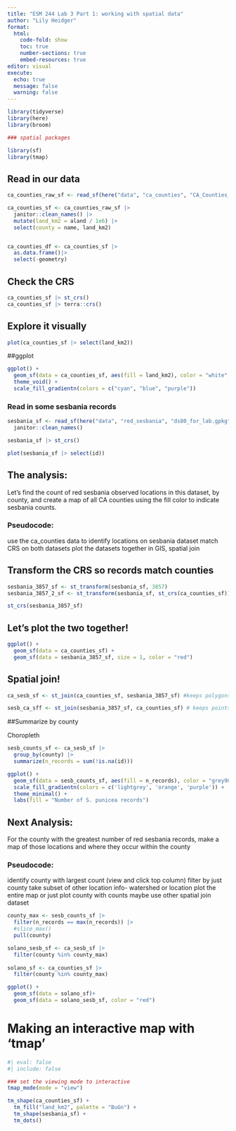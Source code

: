 ```yaml
---
title: "ESM 244 Lab 3 Part 1: working with spatial data"
author: "Lily Heidger"
format: 
  html:
    code-fold: show
    toc: true
    number-sections: true
    embed-resources: true
editor: visual
execute: 
  echo: true
  message: false
  warning: false
---
```


```r
library(tidyverse)
library(here)
library(broom)

### spatial packages

library(sf)
library(tmap)
```

## Read in our data
```r
ca_counties_raw_sf <- read_sf(here("data", "ca_counties", "CA_Counties_TIGER2016.shp"))

ca_counties_sf <- ca_counties_raw_sf |>
  janitor::clean_names() |>
  mutate(land_km2 = aland / 1e6) |>
  select(county = name, land_km2)


ca_counties_df <- ca_counties_sf |>
  as.data.frame()|>
  select(-geometry)
```

## Check the CRS

```r
ca_counties_sf |> st_crs()
ca_counties_sf |> terra::crs()
```

## Explore it visually

```r
plot(ca_counties_sf |> select(land_km2))
```
##ggplot

```r
ggplot() +
  geom_sf(data = ca_counties_sf, aes(fill = land_km2), color = "white", size = 0.1)+
  theme_void() +
  scale_fill_gradientn(colors = c("cyan", "blue", "purple"))
```

### Read in some sesbania records

```r
sesbania_sf <- read_sf(here("data", "red_sesbania", "ds80_for_lab.gpkg")) |>
  janitor::clean_names()

sesbania_sf |> st_crs()

plot(sesbania_sf |> select(id))
```

## The analysis: 

Let's find the count of red sesbania observed locations in this dataset, by county, and create a map of all CA counties using the fill color to indicate sesbania counts. 

### Pseudocode:

use the ca_counties data to identify locations on sesbania dataset
match CRS on both datasets
plot the datasets together
in GIS, spatial join 

## Transform the CRS so records match counties

```r
sesbania_3857_sf <- st_transform(sesbania_sf, 3857)
sesbania_3857_2_sf <- st_transform(sesbania_sf, st_crs(ca_counties_sf))

st_crs(sesbania_3857_sf)
```

## Let's plot the two together!

```r
ggplot() +
  geom_sf(data = ca_counties_sf) +
  geom_sf(data = sesbania_3857_sf, size = 1, color = "red")
```
## Spatial join!

```r
ca_sesb_sf <- st_join(ca_counties_sf, sesbania_3857_sf) #keeps polygons, then sticks points in where it can

sesb_ca_sff <- st_join(sesbania_3857_sf, ca_counties_sf) # keeps points, and sticks polygons where it can
```


##Summarize by county

Choropleth
```r
sesb_counts_sf <- ca_sesb_sf |> 
  group_by(county) |>
  summarize(n_records = sum(!is.na(id)))

ggplot() +
  geom_sf(data = sesb_counts_sf, aes(fill = n_records), color = "grey90", size = 1) +
  scale_fill_gradientn(colors = c('lightgrey', 'orange', 'purple')) +
  theme_minimal() +
  labs(fill = "Number of S. punicea records")
```

## Next Analysis:

For the county with the greatest number of red sesbania records, make a map of those locations and where they occur within the county

### Pseudocode:

identify county with largest count (view and click top column)
filter by just county
take subset of other location info- watershed or location
plot the entire map or just plot county with counts
maybe use other spatial join dataset

```r
county_max <- sesb_counts_sf |>
  filter(n_records == max(n_records)) |>
  #slice_max()
  pull(county)

solano_sesb_sf <- ca_sesb_sf |>
  filter(county %in% county_max) 
  
solano_sf <- ca_counties_sf |>
  filter(county %in% county_max)

ggplot() +
  geom_sf(data = solano_sf)+
  geom_sf(data = solano_sesb_sf, color = "red")
```

# Making an interactive map with 'tmap'

```r
#| eval: false
#| include: false

### set the viewing mode to interactive
tmap_mode(mode = "view")

tm_shape(ca_counties_sf) +
  tm_fill("land_km2", palette = "BuGn") +
  tm_shape(sesbania_sf) +
  tm_dots()


```













